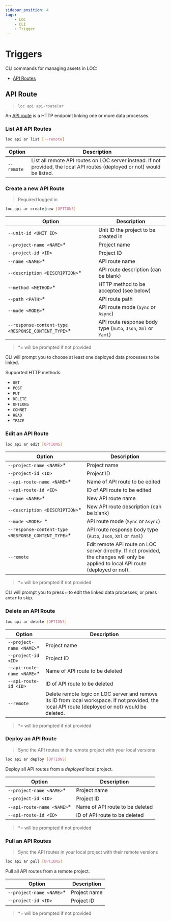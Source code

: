 ```yaml
---
sidebar_position: 4
tags:
    - LOC
    - CLI
    - Trigger
---
```


# Triggers

CLI commands for managing assets in LOC:

-   [API Routes](#api-route)

## API Route

> `loc api api-route|ar`

An [API route](/legacy/0.9/tutorials/create-api-route) is a HTTP endpoint linking one or more data processes.

### List All API Routes

```bash
loc api ar list [--remote]
```

| Option     | Description                                                                                                                |
| ---------- | -------------------------------------------------------------------------------------------------------------------------- |
| `--remote` | List all remote API routes on LOC server instead. If not provided, the local API routes (deployed or not) would be listed. |

### Create a new API Route

> Required logged in

```bash
loc api ar create|new [OPTIONS]
```

| Option                                              | Description                                                    |
| --------------------------------------------------- | -------------------------------------------------------------- |
| `--unit-id <UNIT ID>`                               | Unit ID the project to be created in                           |
| `--project-name <NAME>`\*                           | Project name                                                   |
| `--project-id <ID>`                                 | Project ID                                                     |
| `--name <NAME>`\*                                   | API route name                                                 |
| `--description <DESCRIPTION>`\*                     | API route description (can be blank)                           |
| `--method <METHOD>`\*                               | HTTP method to be accepted (see below)                         |
| `--path <PATH>`\*                                   | API route path                                                 |
| `--mode <MODE>`\*                                   | API route mode (`Sync` or `Async`)                             |
| `--response-content-type <RESPONSE_CONTENT_TYPE>`\* | API route response body type (`Auto`, `Json`, `Xml` or `Yaml`) |

> \*= will be prompted if not provided

CLI will prompt you to choose at least one deployed data processes to be linked.

Supported HTTP methods:

-   `GET`
-   `POST`
-   `PUT`
-   `DELETE`
-   `OPTIONS`
-   `CONNET`
-   `HEAD`
-   `TRACE`

### Edit an API Route

```bash
loc api ar edit [OPTIONS]
```

| Option                                              | Description                                                                                                                           |
| --------------------------------------------------- | ------------------------------------------------------------------------------------------------------------------------------------- |
| `--project-name <NAME>`\*                           | Project name                                                                                                                          |
| `--project-id <ID>`                                 | Project ID                                                                                                                            |
| `--api-route-name <NAME>`\*                         | Name of API route to be edited                                                                                                        |
| `--api-route-id <ID>`                               | ID of API route to be edited                                                                                                          |
| `--name <NAME>`\*                                   | New API route name                                                                                                                    |
| `--description <DESCRIPTION>`\*                     | New API route description (can be blank)                                                                                              |
| `--mode <MODE> `\*                                  | API route mode (`Sync` or `Async`)                                                                                                    |
| `--response-content-type <RESPONSE_CONTENT_TYPE>`\* | API route response body type (`Auto`, `Json`, `Xml` or `Yaml`)                                                                        |
| `--remote`                                          | Edit remote API route on LOC server directly. If not provided, the changes will only be applied to local API route (deployed or not). |

> \*= will be prompted if not provided

CLI will prompt you to press `e` to edit the linked data processes, or press `enter` to skip.

### Delete an API Route

```bash
loc api ar delete [OPTIONS]
```

| Option                      | Description                                                                                                                                        |
| --------------------------- | -------------------------------------------------------------------------------------------------------------------------------------------------- |
| `--project-name <NAME>`\*   | Project name                                                                                                                                       |
| `--project-id <ID>`         | Project ID                                                                                                                                         |
| `--api-route-name <NAME>`\* | Name of API route to be deleted                                                                                                                    |
| `--api-route-id <ID>`       | ID of API route to be deleted                                                                                                                      |
| `--remote`                  | Delete remote logic on LOC server and remove its ID from local workspace. If not provided, the local API route (deployed or not) would be deleted. |

> \*= will be prompted if not provided

### Deploy an API Route

> Sync the API routes in the remote project with your local versions

```bash
loc api ar deploy [OPTIONS]
```

Deploy all API routes from a _deployed_ local project.

| Option                      | Description                     |
| --------------------------- | ------------------------------- |
| `--project-name <NAME>`\*   | Project name                    |
| `--project-id <ID>`         | Project ID                      |
| `--api-route-name <NAME>`\* | Name of API route to be deleted |
| `--api-route-id <ID>`       | ID of API route to be deleted   |

> \*= will be prompted if not provided

### Pull an API Routes

> Sync the API routes in your local project with their remote versions

```bash
loc api ar pull [OPTIONS]
```

Pull all API routes from a remote project.

| Option                    | Description  |
| ------------------------- | ------------ |
| `--project-name <NAME>`\* | Project name |
| `--project-id <ID>`       | Project ID   |

> \*= will be prompted if not provided
